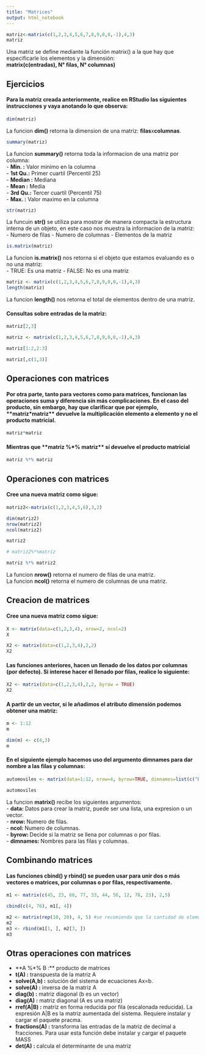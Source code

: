 ```yaml
---
title: "Matrices"
output: html_notebook
---
```



```r
matriz<-matrix(c(1,2,3,4,5,6,7,8,9,0,0,-1),4,3)
matriz
```
Una matriz se define mediante la función matrix() a la que hay que especificarle
los elementos y la dimensión: <br> **matrix(c(entradas), N° filas, N° columnas)**


## Ejercicios

#### Para la matriz creada anteriormente, realice en RStudio las siguientes instrucciones y vaya anotando lo que observa:

```r
dim(matriz)
```
La funcion **dim()** retorna la dimension de una matriz: **filas**x**columnas**.

```r
summary(matriz)
```
La funcion **summary()** retorna toda la informacion de una matriz por columna: <br>
- **Min.   :** Valor minimo en la columna <br>
- **1st Qu.:** Primer cuartil (Percentil 25) <br>
- **Median :** Mediana <br>
- **Mean   :** Media <br>
- **3rd Qu.:** Tercer cuartil (Percentil 75) <br>
- **Max.   :** Valor maximo en la columna <br>

```r
str(matriz)
```
La funcuin **str()** se utiliza para mostrar de manera compacta la estructura interna de un objeto, en este caso nos muestra la informacion de la matriz: <br>
- Numero de filas
- Numero de columnas
- Elementos de la matriz

```r
is.matrix(matriz)
```

La funcion **is.matrix()** nos retorna si el objeto que estamos evaluando es o no una matriz: <br>
- TRUE: Es una matriz
- FALSE: No es una matriz

```r
matriz <- matrix(c(1,2,3,4,5,6,7,8,9,0,0,-1),4,3)
length(matriz)
```
La funcion **length()** nos retorna el total de elementos dentro de una matriz.

#### Consultas sobre entradas de la matriz:

```r
matriz[2,3]
```

```r
matriz <- matrix(c(1,2,3,4,5,6,7,8,9,0,0,-1),4,3)

matriz[1:2,2:3]
```

```r
matriz[,c(1,3)]
```

## Operaciones con matrices

#### Por otra parte, tanto para vectores como para matrices, funcionan las operaciones suma y diferencia sin más complicaciones. En el caso del producto, sin embargo, hay que clarificar que por ejemplo, **matriz*matriz** devuelve la multiplicación elemento a elemento y no el producto matricial.

```r
matriz*matriz
```

#### Mientras que **matriz %*% matriz** sí devuelve el producto matricial

```r
matriz %*% matriz
```

## Operaciones con matrices

#### Cree una nueva matriz como sigue:

```r
matriz2<-matrix(c(1,2,3,4,5,6),3,2)

dim(matriz2)
nrow(matriz2)
ncol(matriz2)

matriz2

# matriz2%*%matriz

matriz %*% matriz2
```
La funcion **nrow()** retorna el numero de filas de una matriz. <br>
La funcion **ncol()** retorna el numero de columnas de una matriz. <br>

## Creacion de matrices

#### Cree una nueva matriz como sigue:

```r
X <- matrix(data=c(1,2,3,4), nrow=2, ncol=2)
X
```

```r
X2 <- matrix(data=c(1,2,3,4),2,2)
X2
```

#### Las funciones anteriores, hacen un llenado de los datos por columnas (por defecto). Si interese hacer el llenado por filas, realice lo siguiente:

```r
X2 <- matrix(data=c(1,2,3,4),2,2, byrow = TRUE)
X2
```

#### A partir de un vector, si le añadimos el atributo dimensión podemos obtener una matriz:

```r
m <- 1:12
m

dim(m) <- c(4,3)
m
```

#### En el siguiente ejemplo hacemos uso del argumento dimnames para dar nombre a las filas y columnas:

```r
automoviles <- matrix(data=1:12, nrow=4, byrow=TRUE, dimnames=list(c("Blanco", "Rojo", "Negro", "Gris"),c("Toyota", "Audi", "Nissan")))

automoviles
```
La funcion **matrix()** recibe los siguientes argumentos: <br>
- **data: ** Datos para crear la matriz, puede ser una lista, una expresion o un vector. <br>
- **nrow: ** Numero de filas. <br>
- **ncol: ** Numero de columnas. <br>
- **byrow: ** Decide si la matriz se llena por columnas o por filas. <br>
- **dimnames: ** Nombres para las filas y columnas. <br>

## Combinando matrices

#### Las funciones cbind() y rbind() se pueden usar para unir dos o más vectores o matrices, por columnas o por filas, respectivamente.

```r
m1 <- matrix(c(45, 23, 66, 77, 33, 44, 56, 12, 78, 23), 2,5)

cbind(c(4, 76), m1[, 4])
```

```r
m2 <- matrix(rep(10, 20), 4, 5) #se recomienda que la cantidad de elementos a repetir, coincida con el número de entradas de la matriz
m2
m3 <- rbind(m1[1, ], m2[3, ])
m3
```

## Otras operaciones con matrices

- **A %*% B :** producto de matrices
- **t(A) :** transpuesta de la matriz A
- **solve(A,b) :** solución del sistema de ecuaciones Ax=b.
- **solve(A) :** inversa de la matriz A
- **diag(b) :** matriz diagonal (b es un vector)
- **diag(A) :** matriz diagonal (A es una matriz)
- **rref(A|B) :** matriz en forma reducida por fila (escalonada reducida). La expresión A|B es la matriz aumentada del sistema. Requiere instalar y cargar el paquete pracma.
- **fractions(A) :** transforma las entradas de la matriz de decimal a fracciones. Para usar esta función debe instalar y cargar el paquete MASS
- **det(A) :** calcula el determinante de una matriz
